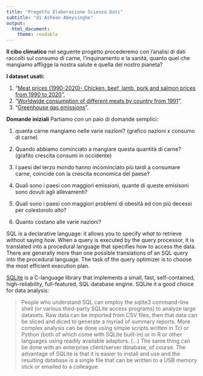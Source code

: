 ```yaml
---
title: "Progetto Elaborazione Scienza Dati"
subtitle: "di Ashean Abeysinghe"
output:
  html_document:
    theme: readable
---
```



**Il cibo climatico** nel seguente progetto procederemo con l'analisi di dati raccolti sul consumo di carne,
l'inquinamento e la sanità, quanto quel che mangiamo affligge la nostra salute e quella del nostro pianeta? 

**I dataset usati:**

1. "[Meat prices (1990-2020)- Chicken, beef, lamb, pork and salmon prices from 1990 to 2020](https://www.kaggle.com/kianwee/meat-prices-19902020)", 
2. "[Worldwide consumption of different meats by country from 1991](https://www.kaggle.com/vagifa/meatconsumption)",
3. "[Greenhouse gas emissions](https://github.com/owid/co2-data/blob/master/owid-co2-data.csv)". 

**Domande iniziali**
Partiamo con un paio di domande semplici:

  1. quanta carne mangiamo nelle varie nazioni?
  (grafico nazioni x consumo di carne)
  
  2. Quando abbiamo cominciato a mangiare questa quantità di carne?
  (grafito crescita consumi in occidente)
  
  3. I paesi del terzo mondo hanno incominciato più tardi a consumare carne, coincide con la crescita economica del        paese?
  
  4. Quali sono i paesi con maggiori emissioni, quante di queste emisisoni sono dovuti agli allevamenti?
  
  5. Quali sono i paesi con maggiori problemi di obesità ed con più decessi per colestorolo alto?
  
  6. Quanto costano alle varie nazioni?
  
  
  
  

SQL is a declarative language: it allows you to specify *what* to retrieve without saying *how*. When a query is executed by the query processor, it is translated into a procedural language that specifies how to access the data. There are generally more than one possible translations of an SQL query into the procedural language. The task of the query optimizer is to choose the most efficient execution plan.

[SQLite](https://www.sqlite.org/index.html) is a C-language library that implements a small, fast, self-contained, high-reliability, full-featured, SQL database engine. SQLite it a good choice for data analysis:

>People who understand SQL can employ the sqlite3 command-line shell (or various third-party SQLite access programs) to analyze large datasets. Raw data can be imported from CSV files, then that data can be sliced and diced to generate a myriad of summary reports. More complex analysis can be done using simple scripts written in Tcl or Python (both of which come with SQLite built-in) or in R or other languages using readily available adaptors. (...) The same thing can be done with an enterprise client/server database, of course. The advantage of SQLite is that it is easier to install and use and the resulting database is a single file that can be written to a USB memory stick or emailed to a colleague.
